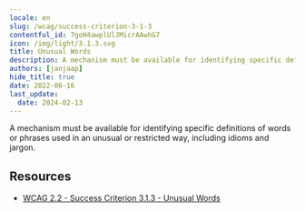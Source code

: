 ```yaml
---
locale: en
slug: /wcag/success-criterion-3-1-3
contentful_id: 7goH4awplUlJMicrAAwhG7
icon: /img/light/3.1.3.svg
title: Unusual Words
description: A mechanism must be available for identifying specific definitions of words or phrases used in an unusual or restricted way, including idioms and jargon.
authors: [janjaap]
hide_title: true
date: 2022-06-16
last_update:
  date: 2024-02-13
---
```


<Hero
  title="Unusual Words"
  image="/img/light/3.1.3.svg"
  alt="WCAG 3.1.3 icon"
  prefix="Success Criterion 3.1.3"
  suffix="Level AAA"
/>

A mechanism must be available for identifying specific definitions of words or phrases used in an unusual or restricted way, including idioms and jargon.

## Resources

- [WCAG 2.2 - Success Criterion 3.1.3 - Unusual Words](https://www.w3.org/TR/WCAG22/#unusual-words)
